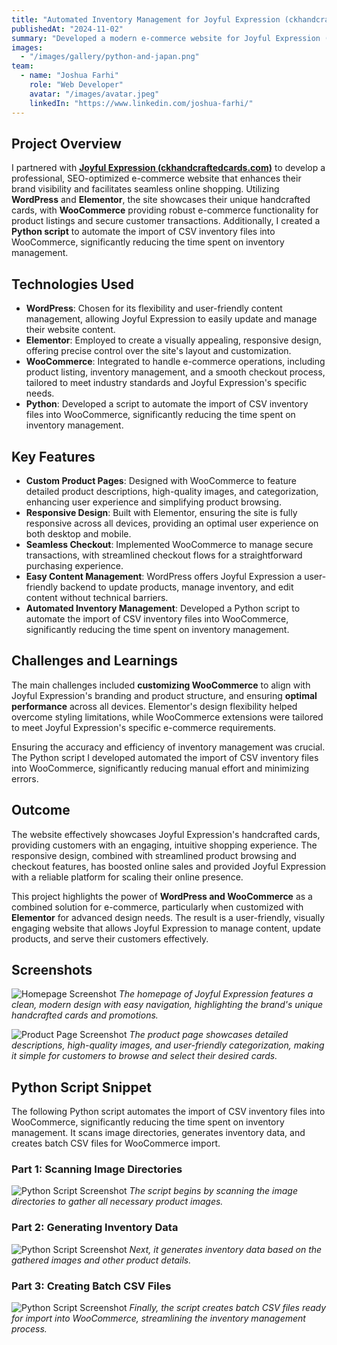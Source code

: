 ```yaml
---
title: "Automated Inventory Management for Joyful Expression (ckhandcraftedcards.com)"
publishedAt: "2024-11-02"
summary: "Developed a modern e-commerce website for Joyful Expression (ckhandcraftedcards.com) using WordPress, Elementor, and WooCommerce. Created a Python script to automate the import of CSV inventory files into WooCommerce, significantly reducing time spent on inventory management."
images:
  - "/images/gallery/python-and-japan.png"
team:
  - name: "Joshua Farhi"
    role: "Web Developer"
    avatar: "/images/avatar.jpeg"
    linkedIn: "https://www.linkedin.com/joshua-farhi/"
---
```


## Project Overview

I partnered with **[Joyful Expression (ckhandcraftedcards.com)](https://ckhandcraftedcards.com)** to develop a professional, SEO-optimized e-commerce website that enhances their brand visibility and facilitates seamless online shopping. Utilizing **WordPress** and **Elementor**, the site showcases their unique handcrafted cards, with **WooCommerce** providing robust e-commerce functionality for product listings and secure customer transactions. Additionally, I created a **Python script** to automate the import of CSV inventory files into WooCommerce, significantly reducing the time spent on inventory management.

## Technologies Used

- **WordPress**: Chosen for its flexibility and user-friendly content management, allowing Joyful Expression to easily update and manage their website content.
- **Elementor**: Employed to create a visually appealing, responsive design, offering precise control over the site's layout and customization.
- **WooCommerce**: Integrated to handle e-commerce operations, including product listing, inventory management, and a smooth checkout process, tailored to meet industry standards and Joyful Expression's specific needs.
- **Python**: Developed a script to automate the import of CSV inventory files into WooCommerce, significantly reducing the time spent on inventory management.

## Key Features

- **Custom Product Pages**: Designed with WooCommerce to feature detailed product descriptions, high-quality images, and categorization, enhancing user experience and simplifying product browsing.
- **Responsive Design**: Built with Elementor, ensuring the site is fully responsive across all devices, providing an optimal user experience on both desktop and mobile.
- **Seamless Checkout**: Implemented WooCommerce to manage secure transactions, with streamlined checkout flows for a straightforward purchasing experience.
- **Easy Content Management**: WordPress offers Joyful Expression a user-friendly backend to update products, manage inventory, and edit content without technical barriers.
- **Automated Inventory Management**: Developed a Python script to automate the import of CSV inventory files into WooCommerce, significantly reducing the time spent on inventory management.

## Challenges and Learnings

The main challenges included **customizing WooCommerce** to align with Joyful Expression's branding and product structure, and ensuring **optimal performance** across all devices. Elementor's design flexibility helped overcome styling limitations, while WooCommerce extensions were tailored to meet Joyful Expression's specific e-commerce requirements.

Ensuring the accuracy and efficiency of inventory management was crucial. The Python script I developed automated the import of CSV inventory files into WooCommerce, significantly reducing manual effort and minimizing errors.

## Outcome

The website effectively showcases Joyful Expression's handcrafted cards, providing customers with an engaging, intuitive shopping experience. The responsive design, combined with streamlined product browsing and checkout features, has boosted online sales and provided Joyful Expression with a reliable platform for scaling their online presence.

This project highlights the power of **WordPress and WooCommerce** as a combined solution for e-commerce, particularly when customized with **Elementor** for advanced design needs. The result is a user-friendly, visually engaging website that allows Joyful Expression to manage content, update products, and serve their customers effectively.

## Screenshots

![Homepage Screenshot](/images/projects/project-01/ckhandcraftedcards-homepage.png)
*The homepage of Joyful Expression features a clean, modern design with easy navigation, highlighting the brand's unique handcrafted cards and promotions.*

![Product Page Screenshot](/images/projects/project-01/ck-shop.png)
*The product page showcases detailed descriptions, high-quality images, and user-friendly categorization, making it simple for customers to browse and select their desired cards.*

## Python Script Snippet

The following Python script automates the import of CSV inventory files into WooCommerce, significantly reducing the time spent on inventory management. It scans image directories, generates inventory data, and creates batch CSV files for WooCommerce import.

### Part 1: Scanning Image Directories

![Python Script Screenshot](/images/projects/project-01/instashop-home.png)
*The script begins by scanning the image directories to gather all necessary product images.*

### Part 2: Generating Inventory Data

![Python Script Screenshot](/images/projects/project-01/instashop-products.png)
*Next, it generates inventory data based on the gathered images and other product details.*

### Part 3: Creating Batch CSV Files

![Python Script Screenshot](/images/projects/project-01/instashop-edit.png)
*Finally, the script creates batch CSV files ready for import into WooCommerce, streamlining the inventory management process.*

